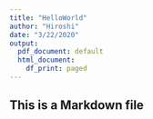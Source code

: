 ```yaml
---
title: "HelloWorld"
author: "Hiroshi"
date: "3/22/2020"
output:
  pdf_document: default
  html_document:
    df_print: paged
---
```


## This is a Markdown file
